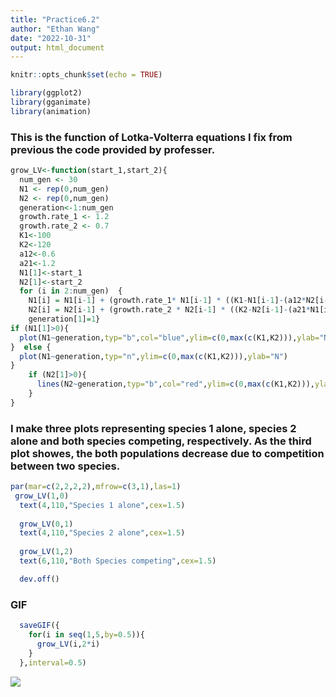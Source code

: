 ```yaml
---
title: "Practice6.2"
author: "Ethan Wang"
date: "2022-10-31"
output: html_document
---
```


```r
knitr::opts_chunk$set(echo = TRUE)
```
```r
library(ggplot2)
library(gganimate)
library(animation)
```
### This is the function of Lotka-Volterra equations I fix from previous the code provided by professer.
```r
grow_LV<-function(start_1,start_2){
  num_gen <- 30
  N1 <- rep(0,num_gen)
  N2 <- rep(0,num_gen)
  generation<-1:num_gen
  growth.rate_1 <- 1.2
  growth.rate_2 <- 0.7
  K1<-100
  K2<-120
  a12<-0.6
  a21<-1.2
  N1[1]<-start_1
  N2[1]<-start_2
  for (i in 2:num_gen)  {
    N1[i] = N1[i-1] + (growth.rate_1* N1[i-1] * ((K1-N1[i-1]-(a12*N2[i-1]))/K1))
    N2[i] = N2[i-1] + (growth.rate_2 * N2[i-1] * ((K2-N2[i-1]-(a21*N1[i-1]))/K2))
    generation[1]=1}
if (N1[1]>0){
  plot(N1~generation,typ="b",col="blue",ylim=c(0,max(c(K1,K2))),ylab="N")
}  else {
  plot(N1~generation,typ="n",ylim=c(0,max(c(K1,K2))),ylab="N")
}
    if (N2[1]>0){
      lines(N2~generation,typ="b",col="red",ylim=c(0,max(c(K1,K2))),ylab="N")
    }
}
```
### I make three plots representing species 1 alone, species 2 alone and both species competing, respectively. As the third plot showes, the both populations decrease due to competition between two species.
```r
par(mar=c(2,2,2,2),mfrow=c(3,1),las=1)
 grow_LV(1,0)
  text(4,110,"Species 1 alone",cex=1.5)
  
  grow_LV(0,1)
  text(4,110,"Species 2 alone",cex=1.5)
  
  grow_LV(1,2)
  text(6,110,"Both Species competing",cex=1.5)

  dev.off()
```
### GIF
```r
  saveGIF({
    for(i in seq(1,5,by=0.5)){
      grow_LV(i,2*i)
    }
  },interval=0.5)
```  
![](C:/Users/user/Documents/R語言 週二下午/R_class/practice6.2/animation.gif)